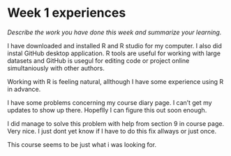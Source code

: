 # Week 1 experiences

*Describe the work you have done this week and summarize your learning.*


I have downloaded and installed R and R studio for my computer. I also did instal GitHub desktop application. R tools are useful for working with large datasets and GitHub is usegul for editing code or project online simultaniously with other authors.  


Working with R is feeling natural, allthough I have some experience using R in advance.  


I have some problems concerning my course diary page. I can't get my updates to show up there. Hopeflly I can figure this out soon enough.  

I did manage to solve this problem with help from section 9 in course page. Very nice. I just dont yet know if I have to do this fix allways or just once.  

This course seems to be just what i was looking for.

